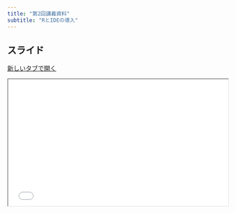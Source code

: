 ```yaml
---
title: "第2回講義資料"
subtitle: "RとIDEの導入"
---
```


## スライド

<a href="../slide/slide02.html" class="btn btn-primary btn-sm" target="_blank" role="button"><i class="bi bi-window"></i> 新しいタブで開く</a>

```{=html}
<iframe class="slide-deck" src="../slide/slide02.html" width="100%" style="aspect-ratio: 16 / 9.2;"></iframe>
```